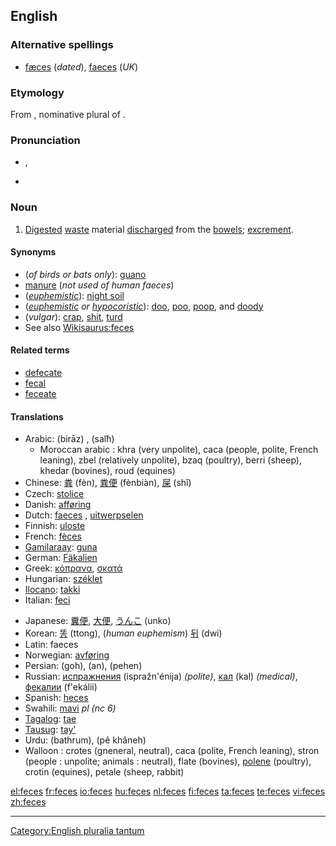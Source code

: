 ==English==
{{wikipedia}}

===Alternative spellings===
* [[fæces]] (''dated''), [[faeces]] (''UK'')

===Etymology===
From {{etyl|la|en}} {{term|faeces|faecēs|lang=la}}, nominative plural of {{term|faex||residue, dregs|lang=la}}.

===Pronunciation===
* {{IPA|/ˈfiːsiːz/}}, {{SAMPA|/"fi:si:z/}}
* {{rhymes|iːsiz}}

===Noun===
{{en-noun|feces}}

# [[digested|Digested]] [[waste]] material [[discharge]]d from the [[bowel]]s; [[excrement]].

====Synonyms====
* (''of birds or bats only''): [[guano]]
* [[manure]] (''not used of human faeces'')
* (''[[euphemistic]]''): [[wikipedia:night soil|night soil]]
* (''[[euphemistic]] or [[hypocoristic]]''): [[doo]], [[poo]], [[poop]], and [[doody]]
* (''vulgar''): [[crap]], [[shit]], [[turd]]
* See also [[Wikisaurus:feces]]

====Related terms====
* [[defecate]]
* [[fecal]]
* [[feceate]]

====Translations====
{{trans-top|digested waste material discharged from the bowels}}
* Arabic: {{Arab|[[براز]]}} (birāz) {{m}}, {{Arab|[[سلح]]}} (salħ) {{m}}
** Moroccan arabic : khra (very unpolite), caca (people, polite, French leaning), zbel (relatively unpolite), bzaq (poultry), berri (sheep), khedar (bovines), roud (equines)
* Chinese: [[粪]] (fèn), [[粪便]] (fènbiàn), [[屎]] (shǐ)
* Czech: [[stolice]] {{f}}
* Danish: [[afføring]] {{c}}
* Dutch: [[faeces#Dutch|faeces]] {{p}}, [[uitwerpselen]] {{n}}
* Finnish: [[uloste]]
* French: [[fèces]] {{f|p}}
* [[Gamilaraay]]: [[guna]]
* German: [[Fäkalien]] {{f|p}}
* Greek: [[κόπρανα]], [[σκατά]] {{f|p}}
* Hungarian: [[széklet]]
* [[Ilocano]]: [[takki]]
* Italian: [[feci]] {{f|p}}
{{trans-mid}}
* Japanese: [[糞便]], [[大便]], [[うんこ]] (unko)
* Korean: [[똥]] (ttong), (''human euphemism'') [[뒤]] (dwi)
* Latin: faeces {{p}}
* Norwegian: [[avføring]]
* Persian: {{fa-Arab|[[گه]]}} (goh), {{fa-Arab|[[ان]]}} (an), {{fa-Arab|[[پهن]]}} (pehen)
* Russian: [[испражнения]] (ispražn'énija) {{n|p}} ''(polite)'', [[кал]] (kal) {{m}} ''(medical)'', [[фекалии]] (f'ekálii) {{f|p}}
* Spanish: [[heces]] {{f|p}}
* Swahili: [[mavi]] ''pl (nc 6)''
* [[Tagalog]]: [[tae]]
* [[Tausug]]: [[tay']]
* Urdu: {{ur-Arab|[[باٹھروم]]}} (bathrum), {{ur-Arab|[[پا خانه]]}} (pê khâneh)
* Walloon : crotes (gneneral, neutral), caca (polite, French leaning), stron (people : unpolite; animals : neutral), flate (bovines), [[:wa:polene|polene]] (poultry), crotin (equines), petale (sheep, rabbit)
{{trans-bottom}}

[[Category:English pluralia tantum]]




[[el:feces]]
[[fr:feces]]
[[io:feces]]
[[hu:feces]]
[[nl:feces]]
[[fi:feces]]
[[ta:feces]]
[[te:feces]]
[[vi:feces]]
[[zh:feces]]

----